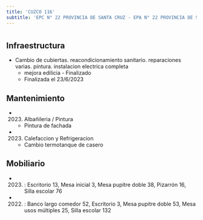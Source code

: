 ```yaml
---
title: 'CUZCO 116'
subtitle: 'EPC N° 22 PROVINCIA DE SANTA CRUZ - EPA N° 22 PROVINCIA DE SANTA CRUZ - JIN B (EPCJC 22/18°)'
---
```


#
## Infraestructura

* Cambio de cubiertas. reacondicionamiento sanitario. reparaciones varias. pintura. instalacion electrica completa 
    + mejora edilicia - Finalizado 
    + Finalizada el 23/6/2023 






## Mantenimiento

*  (2023) Albañileria / Pintura 
    + Pintura de fachada

*  (2023) Calefaccion y Refrigeracion 
    + Cambio termotanque de casero





## Mobiliario

*  (2023) : Escritorio 13, Mesa inicial 3, Mesa pupitre doble 38, Pizarrón 16, Silla escolar 76 

*  (2022) : Banco largo comedor 52, Escritorio 3, Mesa pupitre doble 53, Mesa usos múltiples 25, Silla escolar 132 



